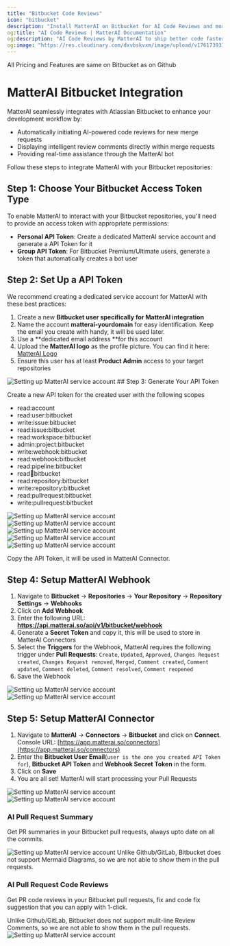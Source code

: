 ```yaml
---
title: "Bitbucket Code Reviews"
icon: "bitbucket"
description: "Install MatterAI on Bitbucket for AI Code Reviews and more"
og:title: "AI Code Reviews | MatterAI Documentation"
og:description: "AI Code Reviews by MatterAI to ship better code faster with AI-powered reviews that understand your codebase"
og:image: "https://res.cloudinary.com/dxvbskvxm/image/upload/v1761739316/code-reviews-og-img_xhyuqv.png"
---
```


<Note>All Pricing and Features are same on Bitbucket as on Github</Note>

# MatterAI Bitbucket Integration

MatterAI seamlessly integrates with Atlassian Bitbucket to enhance your development workflow by:

- Automatically initiating AI-powered code reviews for new merge requests
- Displaying intelligent review comments directly within merge requests
- Providing real-time assistance through the MatterAI bot

Follow these steps to integrate MatterAI with your Bitbucket repositories:

## Step 1: Choose Your Bitbucket Access Token Type

To enable MatterAI to interact with your Bitbucket repositories, you'll need to provide an access token with appropriate permissions:

- **Personal API Token**: Create a dedicated MatterAI service account and generate a API Token for it
- **Group API Token**: For Bitbucket Premium/Ultimate users, generate a token that automatically creates a bot user

## Step 2: Set Up a API Token

We recommend creating a dedicated service account for MatterAI with these best practices:

1. Create a new **Bitbucket user specifically for MatterAI integration**
2. Name the account **matterai-yourdomain** for easy identification. Keep the email you create with handy, it will be used later.
3. Use a **dedicated email address **for this account
4. Upload the **MatterAI logo** as the profile picture. You can find it here: [MatterAI Logo](https://raw.githubusercontent.com/GravityCloudAI/public-assets/refs/heads/main/logos/matter-logo.png)
5. Ensure this user has at least **Product Admin** access to your target repositories

<Frame>
  <img
    src="/images/connectors/bitbucket/bitbucket-user.png"
    alt="Setting up MatterAI service account"
  />
</Frame>
## Step 3: Generate Your API Token

Create a new API token for the created user with the following scopes

- read:account
- read:user:bitbucket
- write:issue:bitbucket
- read:issue:bitbucket
- read:workspace:bitbucket
- admin:project:bitbucket
- write:webhook:bitbucket
- read:webhook:bitbucket
- read:pipeline:bitbucket
- read:runner:bitbucket
- read:repository:bitbucket
- write:repository:bitbucket
- read:pullrequest:bitbucket
- write:pullrequest:bitbucket

<Frame>
  <img
    src="/images/connectors/bitbucket/bitbucket-api-token-scope-1.png"
    alt="Setting up MatterAI service account"
  />
</Frame>

<Frame>
  <img
    src="/images/connectors/bitbucket/bitbucket-api-token-scope-2.png"
    alt="Setting up MatterAI service account"
  />
</Frame>

<Frame>
  <img
    src="/images/connectors/bitbucket/bitbucket-api-token-scope-3.png"
    alt="Setting up MatterAI service account"
  />
</Frame>

<Frame>
  <img
    src="/images/connectors/bitbucket/bitbucket-api-token-scope-4.png"
    alt="Setting up MatterAI service account"
  />
</Frame>

<Frame>
  <img
    src="/images/connectors/bitbucket/bitbucket-api-token-scope-5.png"
    alt="Setting up MatterAI service account"
  />
</Frame>

Copy the API Token, it will be used in MatterAI Connector.

## Step 4: Setup MatterAI Webhook

1. Navigate to **Bitbucket** -> **Repositories** -> **Your Repository** -> **Repository Settings** -> **Webhooks**
2. Click on **Add Webhook**
3. Enter the following URL: **https://api.matterai.so/api/v1/bitbucket/webhook**
4. Generate a **Secret Token** and copy it, this will be used to store in MatterAI Connectors
5. Select the **Triggers** for the Webhook, MatterAI requires the following trigger under **Pull Requests**: `Create`, `Updated`, `Approved`, `Changes Request created`, `Changes Request removed`, `Merged`, `Comment created`, `Comment updated`, `Comment deleted`, `Comment resolved`, `Comment reopened`
6. Save the Webhook

<Frame>
  <img
    src="/images/connectors/bitbucket/bitbucket-matterai-webhook-1.png"
    alt="Setting up MatterAI service account"
  />
</Frame>

<Frame>
  <img
    src="/images/connectors/bitbucket/bitbucket-matterai-webhook-2.png"
    alt="Setting up MatterAI service account"
  />
</Frame>

## Step 5: Setup MatterAI Connector

1. Navigate to **MatterAI** -> **Connectors** -> **Bitbucket** and click on **Connect**. Console URL: [https://app.matterai.so/connectors](https://app.matterai.so/connectors)
2. Enter the **Bitbucket User Email**(`user is the one you created API Token for`), **Bitbucket API Token** and **Webhook Secret Token** in the form.
3. Click on **Save**
4. You are all set! MatterAI will start processing your Pull Requests

<Frame>
  <img
    src="/images/connectors/bitbucket/matter-ai-connectors.png"
    alt="Setting up MatterAI service account"
  />
</Frame>

<Frame>
  <img
    src="/images/connectors/bitbucket/matter-ai-bitbucket.png"
    alt="Setting up MatterAI service account"
  />
</Frame>

### AI Pull Request Summary

Get PR summaries in your Bitbucket pull requests, always upto date on all the commits.

<Frame>
  <img
    src="/images/connectors/bitbucket/matterai-bitbucket-summary.png"
    alt="Setting up MatterAI service account"
  />
</Frame>

<Warning>
  Unlike Github/GitLab, Bitbucket does not support Mermaid Diagrams, so we are
  not able to show them in the pull requests.
</Warning>

### AI Pull Request Code Reviews

Get PR code reviews in your Bitbucket pull requests, fix and code fix suggestion that you can apply with 1-click.

<Warning>
  Unlike Github/GitLab, Bitbucket does not support mulit-line Review Comments,
  so we are not able to show them in the pull requests.
</Warning>

<Frame>
  <img
    src="/images/connectors/bitbucket/matterai-bitbucket-review.png"
    alt="Setting up MatterAI service account"
  />
</Frame>
